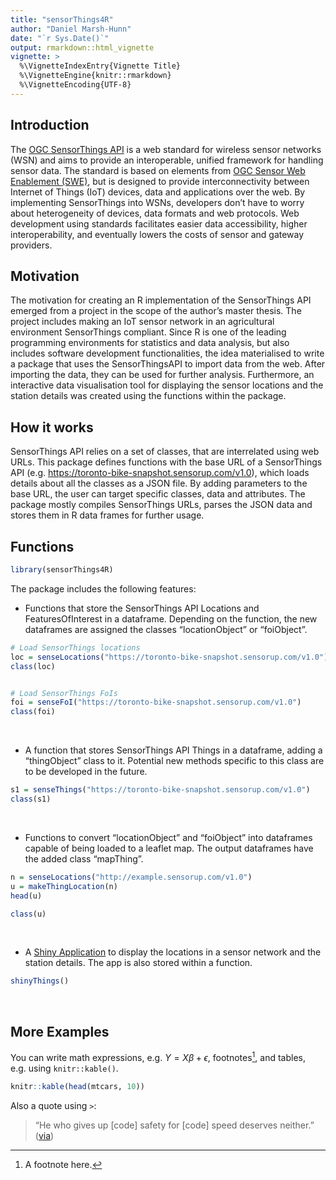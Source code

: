 ```yaml
---
title: "sensorThings4R"
author: "Daniel Marsh-Hunn"
date: "`r Sys.Date()`"
output: rmarkdown::html_vignette
vignette: >
  %\VignetteIndexEntry{Vignette Title}
  %\VignetteEngine{knitr::rmarkdown}
  %\VignetteEncoding{UTF-8}
---
```


## Introduction

The [OGC SensorThings API](http://developers.sensorup.com/docs/) is a web standard for wireless sensor networks (WSN) and aims to provide an interoperable, unified framework for handling sensor data. The standard is based on elements from [OGC Sensor Web Enablement (SWE)](http://www.opengeospatial.org/ogc/markets-technologies/swe), but is designed to provide interconnectivity between Internet of Things (IoT) devices, data and applications over the web. By implementing SensorThings into WSNs, developers don't have to worry about heterogeneity of devices, data formats and web protocols. Web development using standards facilitates easier data accessibility, higher interoperability, and eventually lowers the costs of sensor and gateway providers.


## Motivation

The motivation for creating an R implementation of the SensorThings API emerged from a project in the scope of the author's master thesis. The project includes making an IoT sensor network in an agricultural environment SensorThings compliant. Since R is one of the leading programming environments for statistics and data analysis, but also includes software development functionalities, the idea materialised to write a package that uses the SensorThingsAPI to import data from the web. After importing the data, they can be used for further analysis. Furthermore, an interactive data visualisation tool for displaying the sensor locations and the station details was created using the functions within the package.


## How it works

SensorThings API relies on a set of classes, that are interrelated using web URLs. This package defines  functions with the base URL of a SensorThings API (e.g. [https://toronto-bike-snapshot.sensorup.com/v1.0](https://toronto-bike-snapshot.sensorup.com/v1.0)), which loads details about all the classes as a JSON file. By adding parameters to the base URL, the user can target specific classes, data and attributes. The package mostly compiles SensorThings URLs, parses the JSON data and stores them in R data frames for further usage.


## Functions

```r
library(sensorThings4R)
```


The package includes the following features:

- Functions that store the SensorThings API Locations and FeaturesOfInterest in a dataframe. Depending on the function, the new dataframes are assigned the classes "locationObject" or "foiObject".

```r
# Load SensorThings locations
loc = senseLocations("https://toronto-bike-snapshot.sensorup.com/v1.0")
class(loc)


# Load SensorThings FoIs
foi = senseFoI("https://toronto-bike-snapshot.sensorup.com/v1.0")
class(foi)
```

&nbsp;
&nbsp;
&nbsp;

- A function that stores SensorThings API Things in a dataframe, adding a "thingObject" class to it. Potential new methods specific to this class are to be developed in the future.

```r
s1 = senseThings("https://toronto-bike-snapshot.sensorup.com/v1.0")
class(s1)
```

&nbsp;
&nbsp;
&nbsp;

- Functions to convert "locationObject" and "foiObject" into dataframes capable of being loaded to a leaflet map. The output dataframes have the added class "mapThing".

```r
n = senseLocations("http://example.sensorup.com/v1.0")
u = makeThingLocation(n)
head(u)

class(u)
```

&nbsp;
&nbsp;
&nbsp;

- A [Shiny Application](https://shiny.rstudio.com) to display the locations in a sensor network and the station details. The app is also stored within a function.

```r
shinyThings()
```

&nbsp;
&nbsp;
&nbsp;

## More Examples

You can write math expressions, e.g. $Y = X\beta + \epsilon$, footnotes^[A footnote here.], and tables, e.g. using `knitr::kable()`.

```r
knitr::kable(head(mtcars, 10))
```

Also a quote using `>`:

> "He who gives up [code] safety for [code] speed deserves neither."
([via](https://twitter.com/hadleywickham/status/504368538874703872))
